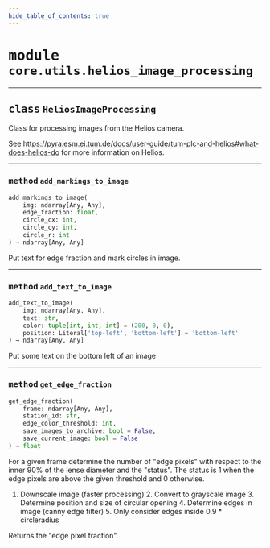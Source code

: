 ```yaml
---
hide_table_of_contents: true
---
```


<!-- markdownlint-disable -->

# <kbd>module</kbd> `core.utils.helios_image_processing`






---

## <kbd>class</kbd> `HeliosImageProcessing`
Class for processing images from the Helios camera. 

See https://pyra.esm.ei.tum.de/docs/user-guide/tum-plc-and-helios#what-does-helios-do for more information on Helios. 




---

### <kbd>method</kbd> `add_markings_to_image`

```python
add_markings_to_image(
    img: ndarray[Any, Any],
    edge_fraction: float,
    circle_cx: int,
    circle_cy: int,
    circle_r: int
) → ndarray[Any, Any]
```

Put text for edge fraction and mark circles in image. 

---

### <kbd>method</kbd> `add_text_to_image`

```python
add_text_to_image(
    img: ndarray[Any, Any],
    text: str,
    color: tuple[int, int, int] = (200, 0, 0),
    position: Literal['top-left', 'bottom-left'] = 'bottom-left'
) → ndarray[Any, Any]
```

Put some text on the bottom left of an image 

---

### <kbd>method</kbd> `get_edge_fraction`

```python
get_edge_fraction(
    frame: ndarray[Any, Any],
    station_id: str,
    edge_color_threshold: int,
    save_images_to_archive: bool = False,
    save_current_image: bool = False
) → float
```

For a given frame determine the number of "edge pixels" with respect to the inner 90% of the lense diameter and the "status". The status is 1 when the edge pixels are above the given threshold and 0 otherwise. 

1. Downscale image (faster processing) 2. Convert to grayscale image 3. Determine position and size of circular opening 4. Determine edges in image (canny edge filter) 5. Only consider edges inside 0.9 * circleradius 

Returns the "edge pixel fraction". 


